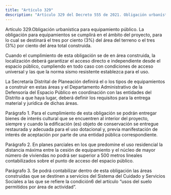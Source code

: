 ```yaml
---
title: "Artículo 329"
description: "Artículo 329 del Decreto 555 de 2021. Obligación urbanística para equipamiento público."
---
```


Artículo 329.Obligación urbanística para equipamiento público. La obligación para equipamientos se cumplirá en el ámbito del proyecto, para lo cual se destinará el tres por ciento (3%) del área del terreno o el tres (3%) por ciento del área total construida.
 
Cuando el cumplimiento de esta obligación se de en área construida, la localización deberá garantizar el acceso directo e independiente desde el espacio público, cumpliendo en todo caso con condiciones de acceso universal y las que la norma sismo resistente establezca para el uso.
 
La Secretaría Distrital de Planeación definirá el o los tipos de equipamientos a construir en estas áreas y el Departamento Administrativo de la Defensoría del Espacio Público en coordinación con las entidades del Distrito a que haya lugar, deberá definir los requisitos para la entrega material y jurídica de dichas áreas.
 
Parágrafo 1. Para el cumplimiento de esta obligación se podrán entregar bienes de interés cultural que se encuentren al interior del proyecto, siempre y cuando la edificación (es) objeto de conservación se entregue restaurada y adecuada para el uso dotacional y, previa manifestación de interés de aceptación por parte de una entidad pública correspondiente.
 
Parágrafo 2. En planes parciales en los que predomine el uso residencial la distancia máxima entre la cesión de equipamiento y el núcleo de mayor número de viviendas no podrá ser superior a 500 metros lineales contabilizados sobre el punto de acceso del espacio público.
 
Parágrafo 3. Se podrá contabilizar dentro de esta obligación las áreas construidas que se destinen a servicios del Sistema del Cuidado y Servicios Sociales a las que se refiere la condición6 del artículo “usos del suelo permitidos por área de actividad”.
